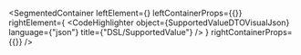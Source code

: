 
<SegmentedContainer
  leftElement={<SupportedValueDTODesc />}
  leftContainerProps={{}}
  rightElement={
    <CodeHighlighter
      object={SupportedValueDTOVisualJson}
      language={"json"}
      title={"DSL/SupportedValue"}
    />
  }
  rightContainerProps={{}}
/>

<div
  class={"spacer"}
/>


